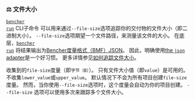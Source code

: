 
### ⚖️ 文件大小

<code><a href="/zh/docs/explanation/bencher-run/">bencher run</a></code> CLI子命令
可以用来通过`--file-size`选项追踪你的交付物的文件大小（即二进制大小）。
`--file-size`选项期望一个文件路径，来测量该文件的大小。
在底层，<code><a href="/zh/docs/explanation/bencher-run/">bencher run</a></code>
将结果输出为[Bencher度量格式（BMF）JSON][bmf]。
因此，明确使用[the `json` adapter][json]是一个好习惯。
更多详情参见[如何追踪文件大小][file size]。

收集到的`file-size`度量（即`字节（B）`）。
只有文件大小值（即`value`）是可用的。
不收集`lower_value`或`upper_value`。
默认情况下不会为所有项目创建`file-size`度量。
然而，当你使用`--file-size`选项时，这个度量会自动为你的项目创建。
`--file-size` 选项可以使用多次来跟踪多个文件大小。

<FileSize />

[json]: #-json

[bmf]: /zh/docs/reference/bencher-metric-format/
[file size]: /zh/docs/how-to/track-file-size/